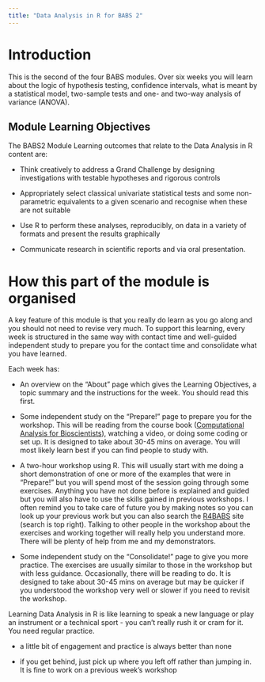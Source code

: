```yaml
---
title: "Data Analysis in R for BABS 2"
---
```




# Introduction

This is the second of the four BABS modules. Over six weeks you will learn about the logic of hypothesis testing, confidence intervals, what is meant by a statistical model, two-sample tests and one- and two-way analysis of variance (ANOVA).

## Module Learning Objectives

The BABS2 Module Learning outcomes that relate to the Data Analysis in R content are:

-   Think creatively to address a Grand Challenge by designing investigations with testable hypotheses and rigorous controls

-   Appropriately select classical univariate statistical tests and some non-parametric equivalents to a given scenario and recognise when these are not suitable

-   Use R to perform these analyses, reproducibly, on data in a variety of formats and present the results graphically

-   Communicate research in scientific reports and via oral presentation.

# How this part of the module is organised

A key feature of this module is that you really do learn as you go along and you should not need to revise very much. To support this learning, every week is structured in the same way with contact time and well-guided independent study to prepare you for the contact time and consolidate what you have learned. 

Each week has:

-   An overview on the "About" page which gives the Learning Objectives, a topic summary and the instructions for the week. You should read this first. 

-   Some independent study on the "Prepare!" page to prepare you for the workshop. This will be reading from the course book ([Computational Analysis for Bioscientists](https://3mmarand.github.io/comp4biosci/)),  watching a video, or doing some coding or set up. It is designed to take about 30-45 mins on average. You will most likely learn best if you can find people to study with. 

-   A two-hour workshop using R. This will usually start with me doing a short demonstration of one or more of the examples that were in "Prepare!" but you will spend most of the session going through some exercises. Anything you have not done before is explained and guided but you will also have to use the skills gained in previous workshops. I often remind you to take care of future you by making notes so you can look up your previous work but you can also search the [R4BABS](https://3mmarand.github.io/R4BABS/) site (search is top right). Talking to other people in the workshop about the exercises and working together will really help you understand more. There will be plenty of help from me and my demonstrators.

-   Some independent study on the "Consolidate!" page to give you more practice. The exercises are usually similar to those in the workshop but with less guidance. Occasionally, there will be reading to do. It is designed to take about 30-45 mins on average but may be quicker if you understood the workshop very well or slower if you need to revisit the workshop. 

Learning Data Analysis in R is like learning to speak a new language or play an instrument or a technical sport - you can't really rush it or cram for it. You need regular practice. 

-   a little bit of engagement and practice is always better than none

-   if you get behind, just pick up where you left off rather than jumping in. It is fine to work on a previous week's workshop

